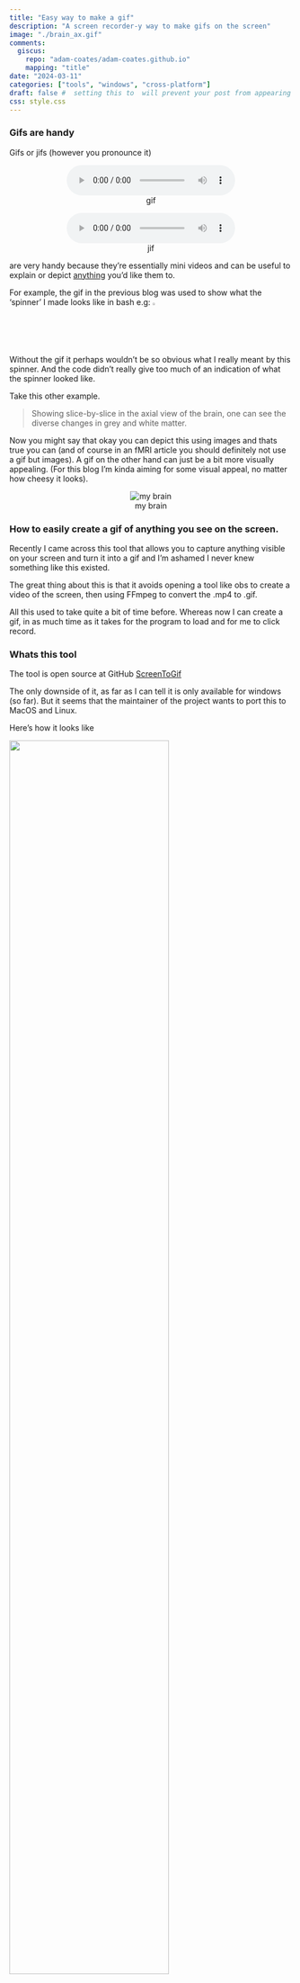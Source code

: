 ```yaml
---
title: "Easy way to make a gif"
description: "A screen recorder-y way to make gifs on the screen"
image: "./brain_ax.gif"
comments:
  giscus:
    repo: "adam-coates/adam-coates.github.io"
    mapping: "title"
date: "2024-03-11"
categories: ["tools", "windows", "cross-platform"]
draft: false #  setting this to  will prevent your post from appearing on your listing page until you're ready
css: style.css
---
```


### Gifs are handy

Gifs or jifs (however you pronounce it) 

<center>
 ![gif](./gif.mp3) 

 ![jif](./jif.mp3) 
</center>

are very handy because they're essentially mini videos and can be useful to explain or depict <u>anything</u> you'd like them to.

For example, the gif in the previous blog was used to show what the 'spinner' I made looks like in bash e.g: ![](./spin.gif){width=2%} 

Without the gif it perhaps wouldn't be so obvious what I really meant by this spinner. And the code didn't really give too much of an indication of what the spinner looked like. 

Take this other example. 

> Showing slice-by-slice in the axial view of the brain, one can see the diverse changes in grey and white matter. 

Now you might say that okay you can depict this using images and thats true you can (and of course in an fMRI article you should definitely not use a gif but images). A gif on the other hand can just be a bit more visually appealing. (For this blog I'm kinda aiming for some visual appeal, no matter how cheesy it looks). 

<center>
![my brain](./brain_ax.gif)
</center>

### How to easily create a gif of anything you see on the screen.

Recently I came across this tool that allows you to capture anything visible on your screen and turn it into a gif and I'm ashamed I never knew something like this existed. 

The great thing about this is that it avoids opening a tool like obs to create a video of the screen, then using FFmpeg to convert the .mp4 to .gif. 

All this used to take quite a bit of time before. Whereas now I can create a gif, in as much time as it takes for the program to load and for me to click record. 

### Whats this tool

The tool is open source at GitHub <a href="https://github.com/NickeManarin/ScreenToGif" class="button">ScreenToGif</a> 

The only downside of it, as far as I can tell it is only available for windows (so far). But it seems that the maintainer of the project wants to port this to MacOS and Linux. 


Here's how it looks like 

![](./screen_to_gif.png){width=75%}

And here's the output from above (its in black and white here because the editor allows you to export without colours to save render times and storage)

![](./screen_to_gifEG.gif){width=75%}



### Windows's fun .NET assembly

As far as I can tell Windows .NET assembly really lacks compatibility. I think linux's OS is slowly becoming more attractive with greater extensibility. In the future I would aim to drop my windows machine entirely in favour for linux. But for now windows still just works and the GUI of windows 10 will always be 'enough for my productivity'. 

As is often the case, you come across a great tool that works splendid in one OS but it doesn't exist in another. I hope that with time there will be greater projects that aim at bridging the gap between cross platformability so that programs like this can be easily ported to other OS's.

Here's just one example of a tool that does cross platform development in all OS's <a href="https://github.com/AvaloniaUI/Avalonia/" class="button">Avolonia</a>  so it seems we are getting there slowly. 
